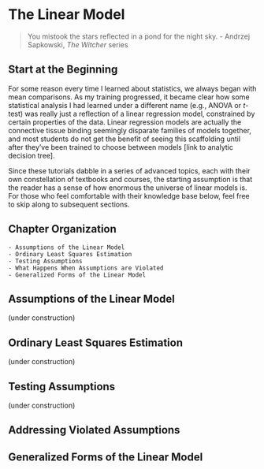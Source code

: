 # The Linear Model 

>You mistook the stars reflected in a pond for the night sky. 
- Andrzej Sapkowski, *The Witcher* series

## Start at the Beginning {-}
For some reason every time I learned about statistics, we always began with mean comparisons. As my training progressed, it became clear how some statistical analysis I had learned under a different name (e.g., ANOVA or *t*-test) was really just a reflection of a linear regression model, constrained by certain properties of the data. Linear regression models are actually the connective tissue binding seemingly disparate families of models together, and most students do not get the benefit of seeing this scaffolding until after they've been trained to choose between models [link to analytic decision tree].  

Since these tutorials dabble in a series of advanced topics, each with their own constellation of textbooks and courses, the starting assumption is that the reader has a sense of how enormous the universe of linear models is. For those who feel comfortable with their knowledge base below, feel free to skip along to subsequent sections. 

## Chapter Organization {-}

```block
- Assumptions of the Linear Model
- Ordinary Least Squares Estimation
- Testing Assumptions
- What Happens When Assumptions are Violated
- Generalized Forms of the Linear Model
```

## Assumptions of the Linear Model
(under construction)

## Ordinary Least Squares Estimation
(under construction)

## Testing Assumptions
(under construction)

## Addressing Violated Assumptions

## Generalized Forms of the Linear Model